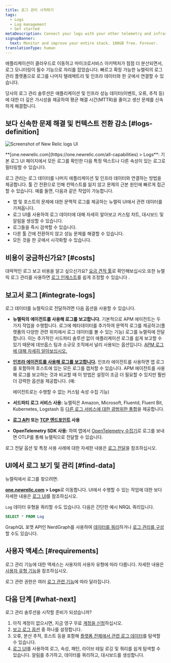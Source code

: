 ```yaml
---
title: 로그 관리 시작하기
tags:
  - Logs
  - Log management
  - Get started
metaDescription: Connect your logs with your other telemetry and infrastructure data with the log management capabilities in New Relic.
signupBanner:
  text: Monitor and improve your entire stack. 100GB free. Forever.
translationType: human
---
```



애플리케이션이 클라우드로 이동하고 마이크로서비스 아키텍처가 점점 더 분산되면서, 로그 모니터링이 필수 기능으로 자리를 잡았습니다. 빠르고 확장 가능한 뉴렐릭의 로그 관리 플랫폼으로 로그를 나머지 텔레메트리 및 인프라 데이터와 한 곳에서 연결할 수 있습니다.

당사의 로그 관리 솔루션은 애플리케이션 및 인프라 성능 데이터(이벤트, 오류, 추적 등)에 대한 더 깊은 가시성을 제공하여 평균 해결 시간(MTTR)을 줄이고 생산 문제를 신속하게 해결합니다.

## 보다 신속한 문제 해결 및 컨텍스트 전환 감소 [#logs-definition]

<img
  title="Screenshot of New Relic logs UI"
  alt="Screenshot of New Relic logs UI"
  src={logsMainLogsUi}
/>

<figcaption>
  **[one.newrelic.com](https://one.newrelic.com/all-capabilities) > Logs**: 기본 로그 UI 페이지에서 모든 로그를 확인한 다음 특정 텍스트나 다른 속성이 있는 로그로 필터링할 수 있습니다.
</figcaption>

로그 관리는 로그 데이터를 나머지 애플리케이션 및 인프라 데이터와 연결하는 방법을 제공합니다. 툴 간 전환으로 인해 컨텍스트를 잃지 않고 문제의 근본 원인에 빠르게 접근할 수 있습니다. 예를 들면, 다음과 같은 작업이 가능합니다.

* 앱 및 호스트의 문제에 대한 문맥적 로그를 제공하는 뉴렐릭 UI에서 관련 데이터를 가져옵니다.
* 로그 UI를 사용하여 로그 데이터에 대해 자세히 알아보고 커스텀 차트, 대시보드 및 알림을 생성할 수 있습니다.
* 로그들을 즉시 검색할 수 있습니다.
* 다른 툴 간에 전환하지 않고 성능 문제를 해결할 수 있습니다.
* 모든 것을 한 곳에서 시각화할 수 있습니다.

## 비용이 궁금하신가요? [#costs]

대략적인 로그 보고 비용을 알고 싶으신가요? [요금 견적 툴](https://newrelic.com/blog/nerdlog/estimate-data-cost)로 확인해보십시오.또한 뉴렐릭 로그 관리를 사용하면 [로그 인제스트](/docs/data-apis/manage-data/manage-data-coming-new-relic)를 쉽게 조정할 수 있습니다 .

## 보고서 로그 [#integrate-logs]

로그 데이터를 뉴렐릭으로 전달하려면 다음 옵션을 사용할 수 있습니다.

* **뉴렐릭의 <InlinePopover type="apm"/>에이전트를 사용해 로그를 보고합니다.** 기본적으로 APM 에이전트는 두 가지 작업을 수행합니다. 로그에 메타데이터를 추가하여 문맥적 로그를 제공하고(플랫폼의 다양한 관련 위치에서 로그 데이터를 볼 수 있는 기능) 로그를 뉴렐릭에 전달합니다. 이는 추가적인 서드파티 솔루션 없이 애플리케이션 로그를 쉽게 보고할 수 있기 때문에 데브옵스 팀과 소규모 조직에서 널리 사용되는 옵션입니다. [APM 로그에 대해 자세히 알아보십시오.](/docs/apm/new-relic-apm/getting-started/get-started-logs-context)

* **[인프라 에이전트를 사용해 로그를 보고합니다](/docs/logs/forward-logs/forward-your-logs-using-infrastructure-agent).** 인프라 에이전트를 사용하면 앱 로그를 포함하여 호스트에 있는 모든 로그를 캡처할 수 있습니다. APM 에이전트를 사용해 로그를 보고하는 것과 비교할 때 이 방법은 설정이 조금 더 필요할 수 있지만 훨씬 더 강력한 옵션을 제공합니다. (예:

  <InlinePopover type="apm"/>

  에이전트로는 수행할 수 없는 커스텀 속성 수집 기능)

* **서드파티 로그 서비스 사용:** 뉴렐릭은 Amazon, Microsoft, Fluentd, Fluent Bit, Kubernetes, Logstash 등 [다른 로그 서비스에 대한 광범위한 통합](/docs/logs/forward-logs/enable-log-management-new-relic)을 제공합니다.

* **[로그 API](/docs/logs/log-api/introduction-log-api/) 또는 [TCP 엔드포인트](/docs/logs/log-api/use-tcp-endpoint-forward-logs-new-relic) 사용**

* **OpenTelemetry SDK 사용:** 하여 앱에서 [OpenTelemetry 수집기](/docs/more-integrations/open-source-telemetry-integrations/opentelemetry/best-practices/opentelemetry-best-practices-logs)로 로그를 보내면 OTLP를 통해 뉴렐릭으로 전달할 수 있습니다.

로그 전달 옵션 및 특정 사용 사례에 대한 자세한 내용은 [로그 전달](/docs/logs/forward-logs/enable-log-management-new-relic)을 참조하십시오.

## UI에서 로그 보기 및 관리 [#find-data]

뉴렐릭에서 로그를 찾으려면:

**[one.newrelic.com](https://one.newrelic.com/all-capabilities) > Logs**로 이동합니다. UI에서 수행할 수 있는 작업에 대한 보다 자세한 내용은 [로그 UI](/docs/logs/ui-data/use-logs-ui)를 참조하십시오.

`Log` 데이터 유형을 쿼리할 수도 있습니다. 다음은 간단한 예시 NRQL 쿼리입니다.

```sql
SELECT * FROM Log
```

GraphQL 포맷 API인 NerdGraph를 사용하여 [데이터를 쿼리](/docs/apis/nerdgraph/examples/nerdgraph-nrql-tutorial)하거나 [로그 관리를 구성](/docs/apis/nerdgraph/examples/nerdgraph-log-parsing-rules-tutorial)할 수도 있습니다.

## 사용자 액세스 [#requirements]

로그 관리 기능에 대한 액세스는 사용자의 사용자 유형에 따라 다릅니다. 자세한 내용은 [사용자 유형 기능](/docs/accounts/accounts-billing/new-relic-one-user-management/user-type#user-type-capabilities)을 참조하십시오.

로그 관련 권한은 여러 [로그 관련 기능](/docs/accounts/accounts-billing/new-relic-one-user-management/user-capabilities#logs)에 따라 달라집니다.

## 다음 단계 [#what-next]

로그 관리 솔루션을 시작할 준비가 되셨습니까?

1. 아직 계정이 없으시면, 지금 영구 무료 [계정을 신청](https://newrelic.com/signup)하십시오.
2. [보고 로그 옵션](#integrate-logs) 중 하나를 설정합니다.
3. 오류, 분산 추적, 호스트 등을 포함해 [플랫폼 전체에서 관련 로그 데이터](/docs/apm/new-relic-apm/getting-started/get-started-logs-context#response-time-example)를 탐색할 수 있습니다.
4. [로그 UI](/docs/logs/ui-data/use-logs-ui)를 사용하여 로그, 속성, 패턴, 라이브 테일 로깅 및 쿼리를 쉽게 탐색할 수 있습니다. 알림를 추가하고, 데이터를 쿼리하고, 대시보드를 생성합니다.
